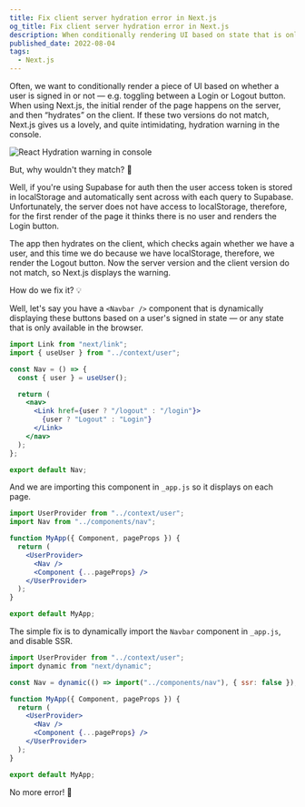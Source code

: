 ```yaml
---
title: Fix client server hydration error in Next.js
og_title: Fix client server hydration error in Next.js
description: When conditionally rendering UI based on state that is only available in the browser,  we need to dynamically import the component, and tell Next.js this should only be rendered client-side (disable SSR).
published_date: 2022-08-04
tags:
  - Next.js
---
```



Often, we want to conditionally render a piece of UI based on whether a user is signed in or not — e.g. toggling between a Login or Logout button. When using Next.js, the initial render of the page happens on the server, and then “hydrates” on the client. If these two versions do not match, Next.js gives us a lovely, and quite intimidating, hydration warning in the console.


<Image src={warning} alt="React Hydration warning in console" />

But, why wouldn't they match? 🤔

Well, if you're using Supabase for auth then the user access token is stored in localStorage and automatically sent across with each query to Supabase. Unfortunately, the server does not have access to localStorage, therefore, for the first render of the page it thinks there is no user and renders the Login button.

The app then hydrates on the client, which checks again whether we have a user, and this time we do because we have localStorage, therefore, we render the Logout button. Now the server version and the client version do not match, so Next.js displays the warning.

How do we fix it? 💡

Well, let's say you have a `<Navbar />` component that is dynamically displaying these buttons based on a user's signed in state — or any state that is only available in the browser.

```jsx
import Link from "next/link";
import { useUser } from "../context/user";

const Nav = () => {
  const { user } = useUser();

  return (
    <nav>
      <Link href={user ? "/logout" : "/login"}>
        {user ? "Logout" : "Login"}
      </Link>
    </nav>
  );
};

export default Nav;
```

And we are importing this component in `_app.js` so it displays on each page.

```jsx
import UserProvider from "../context/user";
import Nav from "../components/nav";

function MyApp({ Component, pageProps }) {
  return (
    <UserProvider>
      <Nav />
      <Component {...pageProps} />
    </UserProvider>
  );
}

export default MyApp;
```

The simple fix is to dynamically import the `Navbar` component in `_app.js`, and disable SSR.

```jsx
import UserProvider from "../context/user";
import dynamic from "next/dynamic";

const Nav = dynamic(() => import("../components/nav"), { ssr: false });

function MyApp({ Component, pageProps }) {
  return (
    <UserProvider>
      <Nav />
      <Component {...pageProps} />
    </UserProvider>
  );
}

export default MyApp;
```

No more error! 🎉
